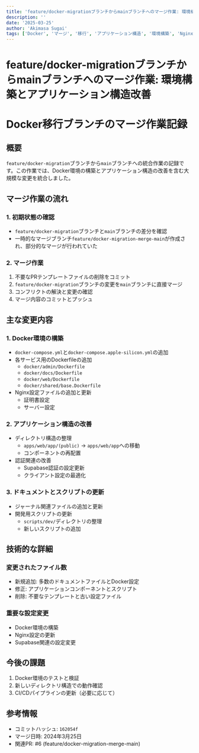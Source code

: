 ```yaml
---
title: 'feature/docker-migrationブランチからmainブランチへのマージ作業: 環境構築とアプリケーション構造改善'
description: ''
date: '2025-03-25'
author: 'Akimasa Sugai'
tags: ['Docker', 'マージ', '移行', 'アプリケーション構造', '環境構築', 'Nginx', 'Supabase']
---
```


# feature/docker-migrationブランチからmainブランチへのマージ作業: 環境構築とアプリケーション構造改善

# Docker移行ブランチのマージ作業記録

## 概要

`feature/docker-migration`ブランチから`main`ブランチへの統合作業の記録です。この作業では、Docker環境の構築とアプリケーション構造の改善を含む大規模な変更を統合しました。

## マージ作業の流れ

### 1. 初期状態の確認
- `feature/docker-migration`ブランチと`main`ブランチの差分を確認
- 一時的なマージブランチ`feature/docker-migration-merge-main`が作成され、部分的なマージが行われていた

### 2. マージ作業
1. 不要なPRテンプレートファイルの削除をコミット
2. `feature/docker-migration`ブランチの変更を`main`ブランチに直接マージ
3. コンフリクトの解決と変更の確認
4. マージ内容のコミットとプッシュ

## 主な変更内容

### 1. Docker環境の構築
- `docker-compose.yml`と`docker-compose.apple-silicon.yml`の追加
- 各サービス用のDockerfileの追加
  - `docker/admin/Dockerfile`
  - `docker/docs/Dockerfile`
  - `docker/web/Dockerfile`
  - `docker/shared/base.Dockerfile`
- Nginx設定ファイルの追加と更新
  - 証明書設定
  - サーバー設定

### 2. アプリケーション構造の改善
- ディレクトリ構造の整理
  - `apps/web/app/(public)` → `apps/web/app`への移動
  - コンポーネントの再配置
- 認証関連の改善
  - Supabase認証の設定更新
  - クライアント設定の最適化

### 3. ドキュメントとスクリプトの更新
- ジャーナル関連ファイルの追加と更新
- 開発用スクリプトの更新
  - `scripts/dev/`ディレクトリの整理
  - 新しいスクリプトの追加

## 技術的な詳細

### 変更されたファイル数
- 新規追加: 多数のドキュメントファイルとDocker設定
- 修正: アプリケーションコンポーネントとスクリプト
- 削除: 不要なテンプレートと古い設定ファイル

### 重要な設定変更
- Docker環境の構築
- Nginx設定の更新
- Supabase関連の設定変更

## 今後の課題

1. Docker環境のテストと検証
2. 新しいディレクトリ構造での動作確認
3. CI/CDパイプラインの更新（必要に応じて）

## 参考情報

- コミットハッシュ: `162054f`
- マージ日時: 2024年3月25日
- 関連PR: #6 (feature/docker-migration-merge-main)
